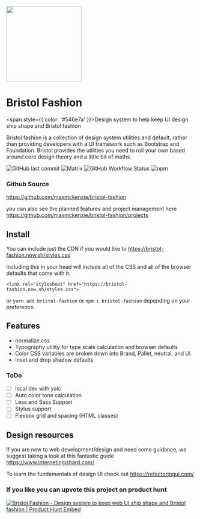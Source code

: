 
<Meta title="1. Docs/Intro" />

<div style={{ textAlign: 'center' }}>
  <img src={logo} height="200px" style={{ marginBottom: '2rem' }}/>

  # Bristol Fashion

  <span style={{ color: '#546e7a' }}>Design system to help keep UI design ship shape and Bristol fashion</span>

  Bristol fashion is a collection of design system utilities and default, rather than providing developers with a UI framework such as Bootstrap and Foundation. Bristol provides the utilities you need to roll your own based around core design theory and a little bit of maths.

![GitHub last commit](https://img.shields.io/github/last-commit/maxmcknezie/bristol-fashion?style=flat-square) ![Matrix](https://img.shields.io/matrix/bristol-fashion?style=flat-square) ![GitHub Workflow Status](https://img.shields.io/github/workflow/status/maxmckenzie/bristol-fashion/lint?style=flat-square) ![npm](https://img.shields.io/npm/v/bristol-fashion?style=flat-square)

</div>

### Github Source

https://github.com/maxmckenzie/bristol-fashion

you can also see the planned features and project management here https://github.com/maxmckenzie/bristol-fashion/projects

## Install

You can include just the CDN if you would like to https://bristol-fashion.now.sh/styles.css

Including this in your head will include all of the CSS and all of the browser defaults that come with it.

```
<link rel="stylesheet" href="https://bristol-fashion.now.sh/styles.css">
```

or `yarn add bristol-fashion` or `npm i bristol-fashion` depending on your preference.

## Features

- normalize.css
- Typography utility for type scale calculation and browser defaults
- Color CSS variables are broken down into Brand, Pallet, neutral, and UI
- Inset and drop shadow defaults

### ToDo

- [ ] local dev with yalc
- [ ] Auto color tone calculation
- [ ] Less and Sass Support
- [ ] Stylus support
- [ ] Flexbox grid and spacing (HTML classes)

## Design resources

If you are new to web development/design and need some guidance, we suggest taking a look at this fantastic guide https://www.internetingishard.com/

To learn the fundamentals of design UI check out https://refactoringui.com/ 

### If you like you can upvote this project on product hunt

<a href="https://www.producthunt.com/posts/bristol-fashion?utm_source=badge-featured&utm_medium=badge&utm_souce=badge-bristol-fashion" target="_blank"><img src="https://api.producthunt.com/widgets/embed-image/v1/featured.svg?post_id=194030&theme=light" alt="Bristol Fashion - Design system to keep web UI ship shape and Bristol fashion | Product Hunt Embed"/></a>
